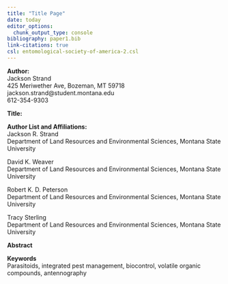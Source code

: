 ```yaml
---
title: "Title Page"
date: today
editor_options: 
  chunk_output_type: console
bibliography: paper1.bib
link-citations: true
csl: entomological-society-of-america-2.csl
---
```


**Author:**  
Jackson Strand  
425 Meriwether Ave, Bozeman, MT 59718  
jackson.strand\@student.montana.edu  
612-354-9303

**Title:**  


**Author List and Affiliations:**  
Jackson R. Strand  
Department of Land Resources and Environmental Sciences, Montana State University  

David K. Weaver  
Department of Land Resources and Environmental Sciences, Montana State University  

Robert K. D. Peterson  
Department of Land Resources and Environmental Sciences, Montana State University  

Tracy Sterling  
Department of Land Resources and Environmental Sciences, Montana State University 

**Abstract**  


**Keywords**  
Parasitoids, integrated pest management, biocontrol, volatile organic compounds, antennography

\newpage









